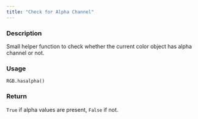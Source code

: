 ```yaml
---
title: "Check for Alpha Channel"
---
```


### Description

Small helper function to check whether the current color object
has alpha channel or not.

### Usage

<pre><code class='language-python'>RGB.hasalpha()</code></pre>

### Return

`True` if alpha values are present, `False` if not.

